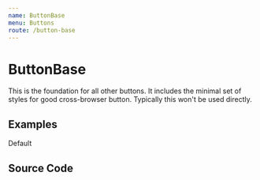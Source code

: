```yaml
---
name: ButtonBase
menu: Buttons
route: /button-base
---
```



# ButtonBase

This is the foundation for all other buttons. It includes the minimal set of styles for good cross-browser button. Typically this won't be used directly.

## Examples

<Playground>
  <ButtonBase>Default</ButtonBase>
</Playground>

## Source Code

<Source />
